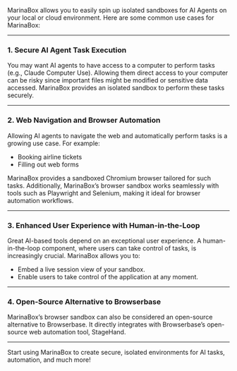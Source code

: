 MarinaBox allows you to easily spin up isolated sandboxes for AI Agents on your local or cloud environment. Here are some common use cases for MarinaBox:

---

### 1. Secure AI Agent Task Execution
You may want AI agents to have access to a computer to perform tasks (e.g., Claude Computer Use). Allowing them direct access to your computer can be risky since important files might be modified or sensitive data accessed. MarinaBox provides an isolated sandbox to perform these tasks securely.

---

### 2. Web Navigation and Browser Automation
Allowing AI agents to navigate the web and automatically perform tasks is a growing use case. For example:
- Booking airline tickets
- Filling out web forms

MarinaBox provides a sandboxed Chromium browser tailored for such tasks. Additionally, MarinaBox’s browser sandbox works seamlessly with tools such as Playwright and Selenium, making it ideal for browser automation workflows.

---

### 3. Enhanced User Experience with Human-in-the-Loop
Great AI-based tools depend on an exceptional user experience. A human-in-the-loop component, where users can take control of tasks, is increasingly crucial. MarinaBox allows you to:
- Embed a live session view of your sandbox.
- Enable users to take control of the application at any moment.

---

### 4. Open-Source Alternative to Browserbase
MarinaBox’s browser sandbox can also be considered an open-source alternative to Browserbase. It directly integrates with Browserbase’s open-source web automation tool, StageHand.

---

Start using MarinaBox to create secure, isolated environments for AI tasks, automation, and much more!